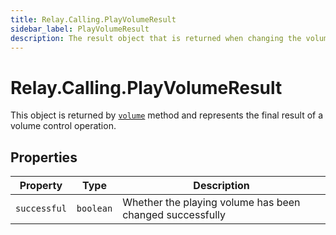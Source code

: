 ```yaml
---
title: Relay.Calling.PlayVolumeResult
sidebar_label: PlayVolumeResult
description: The result object that is returned when changing the volume of a play action.
---
```


[volume]: /sdks/relay-realtime-sdk/v2/language/nodejs/calling/actions/play#volume

# Relay.Calling.PlayVolumeResult

This object is returned by [`volume`][volume] method and represents the final result of a volume control operation.

## Properties

| Property | Type | Description |
| -------- | ---- | ----------- |
| `successful` | `boolean` | Whether the playing volume has been changed successfully |